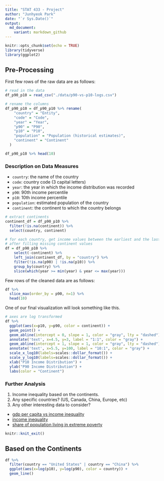 ```yaml
---
title: "STAT 433 - Project"
author: "Junhyeok Park"
date: "`r Sys.Date()`"
output:
  md_document:
    variant: markdown_github
---
```


```r
knitr::opts_chunk$set(echo = TRUE)
library(tidyverse)
library(ggplot2)
```

## Pre-Processing

First few rows of the raw data are as follows:

```r
# read in the data
df_p90_p10 = read_csv("./data/p90-vs-p10-logs.csv")

# rename the columns
df_p90_p10 = df_p90_p10 %>% rename(
    "country" = "Entity",
    "code" = "Code",
    "year" = "Year",
    "p90" = "P90",
    "p10" = "P10",
    "population" = "Population (historical estimates)",
    "continent" = "Continent"
  )

df_p90_p10 %>% head(10)
```

### Description on Data Measures

- `country`: the name of the country
- `code`: country code (3 capital letters)
- `year`: the year in which the income distribution was recorded
- `p90`: 90th income percentile
- `p10`: 10th income percentile
- `population`: estimated population of the country
- `continent`: the continent to which the country belongs

```r
# extract continents
continent_df = df_p90_p10 %>%
  filter(!is.na(continent)) %>%
  select(country, continent)

# for each country, get income values between the earliest and the lastest avaliable data
# after filling missing continent values
df = df_p90_p10 %>%
    select(-continent) %>% 
    left_join(continent_df, by = "country") %>% 
    filter(!is.na(p90) | !is.na(p10)) %>%
    group_by(country) %>%
    slice(which(year >= min(year) & year <= max(year)))
```

Few rows of the cleaned data are as follows:

```r
df %>%
  slice_max(order_by = p90, n=1) %>%
  head(10)
```

One of our final visualization will look something like this. 

```r
# axes are log transformed
df %>%
  ggplot(aes(x=p10, y=p90, color = continent)) + 
  geom_point() + 
  geom_abline(intercept = 0, slope = 1, color = "gray", lty = "dashed") +
  annotate('text', x=4.5, y=3, label = "1:1", color = "gray") + 
  geom_abline(intercept = 1, slope = 1, color = "gray", lty = "dashed") +
  annotate('text', x=5.5, y=100, label = "10:1", color = "gray") + 
  scale_x_log10(labels=scales::dollar_format()) + 
  scale_y_log10(labels=scales::dollar_format()) + 
  xlab("P10 Income Distribution") + 
  ylab("P90 Income Distribution") +
  labs(color = "Continent") 
```

### Further Analysis

1. Income inequality based on the continents. 
2. Any specific countries? (US, Canada, China, Europe, etc)
3. Any other interesting data to consider?
  - [gdp per capita vs income inequality](https://ourworldindata.org/grapher/gdp-per-capita-vs-economic-inequality)
  - [income inequality](https://ourworldindata.org/grapher/economic-inequality-gini-index)
  - [share of population living in extreme poverty](https://ourworldindata.org/explorers/poverty-explorer)

```r
knitr::knit_exit()
```

## Based on the Continents
```r
df %>%
  filter(country == "United States" | country == "China") %>%
  ggplot(aes(x=log(p10), y=log(p90), color = country)) + 
  geom_line() 
```


